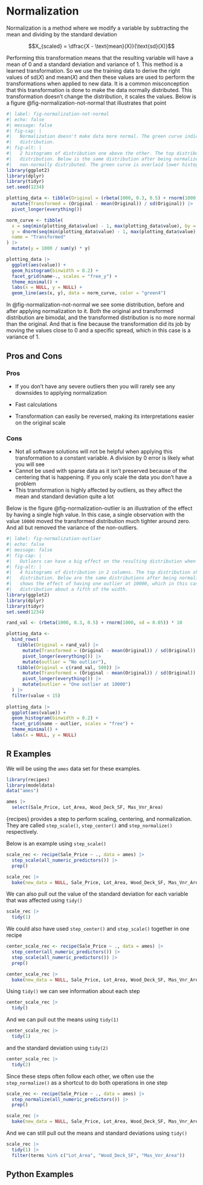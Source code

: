 # Normalization {#sec-normalization}

Normalization is a method where we modify a variable by subtracting the mean and dividing by the standard deviation

$$X_{scaled} = \dfrac{X - \text{mean}(X)}{\text{sd}(X)}$$

Performing this transformation means that the resulting variable will have a mean of 0 and a standard deviation and variance of 1. This method is a learned transformation. So we use the training data to derive the right values of $\text{sd}(X)$ and $\text{mean}(X)$ and then these values are used to perform the transformations when applied to new data. It is a common misconception that this transformation is done to make the data normally distributed. This transformation doesn't change the distribution, it scales the values. Below is a figure @fig-normalization-not-normal that illustrates that point

```r
#| label: fig-normalization-not-normal
#| echo: false
#| message: false
#| fig-cap: |
#|   Normalization doesn't make data more normal. The green curve indicates the density of unit normal
#|   distribution. 
#| fig-alt: |
#|   2 histograms of distribution one above the other. The top distribution shows a bimodal
#|   distribution. Below is the same distribution after being normalized. Both appear clearly
#|   non-normally distributed. The green curve is overlaid lower histogram. It doesn't follow.
library(ggplot2)
library(dplyr)
library(tidyr)
set.seed(1234)

plotting_data <- tibble(Original = (rbeta(1000, 0.3, 0.5) + rnorm(1000, sd = 0.05)) * 10) |>
  mutate(Transformed = (Original - mean(Original)) / sd(Original)) |>
  pivot_longer(everything())

norm_curve <- tibble(
  x = seq(min(plotting_data$value) - 1, max(plotting_data$value), by = 0.2),
  y = dnorm(seq(min(plotting_data$value) - 1, max(plotting_data$value), by = 0.2)),
  name = "Transformed"
) |>
  mutate(y = 1000 / sum(y) * y)

plotting_data |>
  ggplot(aes(value)) +
  geom_histogram(binwidth = 0.2) +
  facet_grid(name~., scales = "free_y") +
  theme_minimal() +
  labs(x = NULL, y = NULL) +
  geom_line(aes(x, y), data = norm_curve, color = "green4")
```

In @fig-normalization-not-normal we see some distribution, before and after applying normalization to it. Both the original and transformed distribution are bimodal, and the transformed distribution is no more normal than the original. And that is fine because the transformation did its job by moving the values close to 0 and a specific spread, which in this case is a variance of 1.

## Pros and Cons

### Pros

-   If you don't have any severe outliers then you will rarely see any downsides to applying normalization

-   Fast calculations

-   Transformation can easily be reversed, making its interpretations easier on the original scale

### Cons

-   Not all software solutions will not be helpful when applying this transformation to a constant variable. A division by 0 error is likely what you will see
-   Cannot be used with sparse data as it isn't preserved because of the centering that is happening. If you only scale the data you don't have a problem
-   This transformation is highly affected by outliers, as they affect the mean and standard deviation quite a lot

Below is the figure @fig-normalization-outlier is an illustration of the effect by having a single high value. In this case, a single observation with the value `10000` moved the transformed distribution much tighter around zero. And all but removed the variance of the non-outliers.

```r
#| label: fig-normalization-outlier
#| echo: false
#| message: false
#| fig-cap: |
#|   Outliers can have a big effect on the resulting distribution when applying normalization.
#| fig-alt: |
#|   4 histograms of distribution in 2 columns. The top distribution shows the same bimodal
#|   distribution. Below are the same distributions after being normalized. The right column
#|   shows the effect of having one outlier at 10000, which in this case made the transformed
#|   distribution about a fifth of the width.
library(ggplot2)
library(dplyr)
library(tidyr)
set.seed(1234)

rand_val <- (rbeta(1000, 0.3, 0.5) + rnorm(1000, sd = 0.05)) * 10

plotting_data <- 
  bind_rows(
    tibble(Original = rand_val) |>
      mutate(Transformed = (Original - mean(Original)) / sd(Original)) |>
      pivot_longer(everything()) |>
      mutate(outlier = "No outlier"),
    tibble(Original = c(rand_val, 500)) |>
      mutate(Transformed = (Original - mean(Original)) / sd(Original)) |>
      pivot_longer(everything()) |>
      mutate(outlier = "One outlier at 10000")
  ) |>
  filter(value < 15)
  
plotting_data |>
  ggplot(aes(value)) +
  geom_histogram(binwidth = 0.2) +
  facet_grid(name ~ outlier, scales = "free") +
  theme_minimal() +
  labs(x = NULL, y = NULL)
```

## R Examples

We will be using the `ames` data set for these examples.

```r
library(recipes)
library(modeldata)
data("ames")

ames |>
  select(Sale_Price, Lot_Area, Wood_Deck_SF, Mas_Vnr_Area)
```

{recipes} provides a step to perform scaling, centering, and normalization. They are called `step_scale()`, `step_center()` and `step_normalize()` respectively.

Below is an example using `step_scale()`

```r
scale_rec <- recipe(Sale_Price ~ ., data = ames) |>
  step_scale(all_numeric_predictors()) |>
  prep()

scale_rec |>
  bake(new_data = NULL, Sale_Price, Lot_Area, Wood_Deck_SF, Mas_Vnr_Area)
```

We can also pull out the value of the standard deviation for each variable that was affected using `tidy()`

```r
scale_rec |>
  tidy(1)
```

We could also have used `step_center()` and `step_scale()` together in one recipe

```r
center_scale_rec <- recipe(Sale_Price ~ ., data = ames) |>
  step_center(all_numeric_predictors()) |>
  step_scale(all_numeric_predictors()) |>
  prep()

center_scale_rec |>
  bake(new_data = NULL, Sale_Price, Lot_Area, Wood_Deck_SF, Mas_Vnr_Area)
```

Using `tidy()` we can see information about each step

```r
center_scale_rec |>
  tidy()
```

And we can pull out the means using `tidy(1)`

```r
center_scale_rec |>
  tidy(1)
```

and the standard deviation using `tidy(2)`

```r
center_scale_rec |>
  tidy(2)
```

Since these steps often follow each other, we often use the `step_normalize()` as a shortcut to do both operations in one step

```r
scale_rec <- recipe(Sale_Price ~ ., data = ames) |>
  step_normalize(all_numeric_predictors()) |>
  prep()

scale_rec |>
  bake(new_data = NULL, Sale_Price, Lot_Area, Wood_Deck_SF, Mas_Vnr_Area)
```

And we can still pull out the means and standard deviations using `tidy()`

```r
scale_rec |>
  tidy(1) |>
  filter(terms %in% c("Lot_Area", "Wood_Deck_SF", "Mas_Vnr_Area"))
```

## Python Examples
